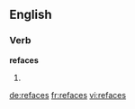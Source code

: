 ==English==

===Verb===
'''refaces'''

# {{third-person singular of|reface}}

[[de:refaces]]
[[fr:refaces]]
[[vi:refaces]]